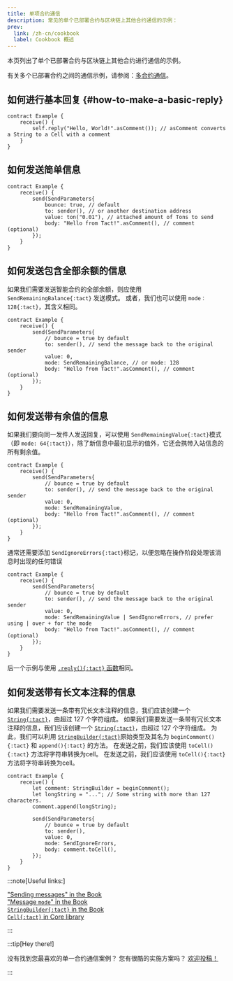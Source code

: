```yaml
---
title: 单项合约通信
description: 常见的单个已部署合约与区块链上其他合约通信的示例：
prev:
  link: /zh-cn/cookbook
  label: Cookbook 概述
---
```


本页列出了单个已部署合约与区块链上其他合约进行通信的示例。

有关多个已部署合约之间的通信示例，请参阅：[多合约通信](/zh-cn/cookbook/multi-communication)。

## 如何进行基本回复 {#how-to-make-a-basic-reply}

```tact
contract Example {
    receive() {
        self.reply("Hello, World!".asComment()); // asComment converts a String to a Cell with a comment
    }
}
```

## 如何发送简单信息

```tact
contract Example {
    receive() {
        send(SendParameters{
            bounce: true, // default
            to: sender(), // or another destination address
            value: ton("0.01"), // attached amount of Tons to send
            body: "Hello from Tact!".asComment(), // comment (optional)
        });
    }
}
```

## 如何发送包含全部余额的信息

如果我们需要发送智能合约的全部余额，则应使用 `SendRemainingBalance{:tact}` 发送模式。  或者，我们也可以使用 `mode：128{:tact}`，其含义相同。

```tact
contract Example {
    receive() {
        send(SendParameters{
            // bounce = true by default
            to: sender(), // send the message back to the original sender
            value: 0,
            mode: SendRemainingBalance, // or mode: 128
            body: "Hello from Tact!".asComment(), // comment (optional)
        });
    }
}
```

## 如何发送带有余值的信息

如果我们要向同一发件人发送回复，可以使用 `SendRemainingValue{:tact}`模式（即 `mode: 64{:tact}`），除了新信息中最初显示的值外，它还会携带入站信息的所有剩余值。

```tact
contract Example {
    receive() {
        send(SendParameters{
            // bounce = true by default
            to: sender(), // send the message back to the original sender
            value: 0,
            mode: SendRemainingValue,
            body: "Hello from Tact!".asComment(), // comment (optional)
        });
    }
}
```

通常还需要添加 `SendIgnoreErrors{:tact}`标记，以便忽略在操作阶段处理该消息时出现的任何错误

```tact
contract Example {
    receive() {
        send(SendParameters{
            // bounce = true by default
            to: sender(), // send the message back to the original sender
            value: 0,
            mode: SendRemainingValue | SendIgnoreErrors, // prefer using | over + for the mode
            body: "Hello from Tact!".asComment(), // comment (optional)
        });
    }
}
```

后一个示例与使用 [`.reply(){:tact}` 函数](#how-to-make-a-basic-reply)相同。

## 如何发送带有长文本注释的信息

如果我们需要发送一条带有冗长文本注释的信息，我们应该创建一个 [`String{:tact}`](/zh-cn/book/types#primitive-types)，由超过 $127$ 个字符组成。 如果我们需要发送一条带有冗长文本注释的信息，我们应该创建一个 [`String{:tact}`](/zh-cn/book/types#primitive-types)，由超过 $127$ 个字符组成。 为此，我们可以利用 [`StringBuilder{:tact}`](/zh-cn/book/types#primitive-types)原始类型及其名为 `beginComment(){:tact}` 和 `append(){:tact}` 的方法。 在发送之前，我们应该使用 `toCell(){:tact}` 方法将字符串转换为cell。 在发送之前，我们应该使用 `toCell(){:tact}` 方法将字符串转换为cell。

```tact
contract Example {
    receive() {
        let comment: StringBuilder = beginComment();
        let longString = "..."; // Some string with more than 127 characters.
        comment.append(longString);

        send(SendParameters{
            // bounce = true by default
            to: sender(),
            value: 0,
            mode: SendIgnoreErrors,
            body: comment.toCell(),
        });
    }
}
```

:::note[Useful links:]

  ["Sending messages" in the Book](/zh-cn/book/send#send-message)\
  ["Message `mode`" in the Book](/zh-cn/book/message-mode)\
  [`StringBuilder{:tact}` in the Book](/zh-cn/book/types#primitive-types)\
  [`Cell{:tact}` in Core library](/zh-cn/ref/core-cells)

:::

:::tip[Hey there!]

  没有找到您最喜欢的单一合约通信案例？  您有很酷的实施方案吗？ [欢迎投稿！](https://github.com/tact-lang/tact/issues)

:::
